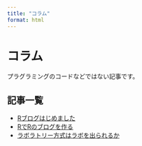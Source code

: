 ```yaml
---
title: "コラム"
format: html
---
```


# コラム

プラグラミングのコードなどではない記事です。

## 記事一覧

- [Rブログはじめました](posts/2025-04-14-r-blog-start.html)
- [RでRのブログを作る](posts/2025-04-14-r-blog-with-r.html)
- [ラボラトリー方式はラボを出られるか](posts/2025-4-23-can-the-laboratory-method-leave-the-lab.html)